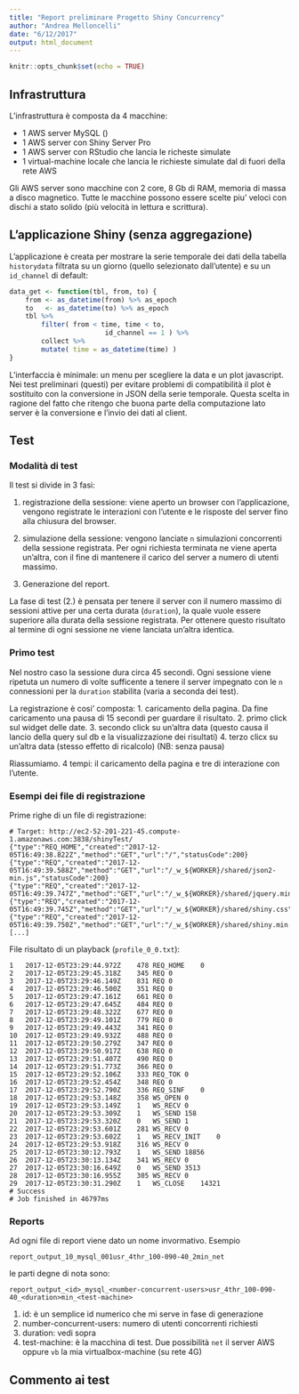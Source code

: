 ```yaml
---
title: "Report preliminare Progetto Shiny Concurrency"
author: "Andrea Melloncelli"
date: "6/12/2017"
output: html_document
---
```


```r
knitr::opts_chunk$set(echo = TRUE)
```

## Infrastruttura

L'infrastruttura è composta da 4 macchine:

* 1 AWS server MySQL ()
* 1 AWS server con Shiny Server Pro
* 1 AWS server con RStudio che lancia le richeste simulate
* 1 virtual-machine locale che lancia le richieste simulate dal di fuori della rete AWS

Gli AWS server sono macchine con 2 core, 8 Gb di RAM, memoria di massa a disco magnetico. Tutte le macchine possono essere scelte piu' veloci con dischi a stato solido (più velocità in lettura e scrittura).

## L'applicazione Shiny (senza aggregazione)

L'applicazione è creata per mostrare la serie temporale dei dati della tabella `historydata` filtrata su un giorno (quello selezionato dall'utente) e su un `id_channel` di default:

```r
data_get <- function(tbl, from, to) {
	from <- as_datetime(from) %>% as_epoch
	to   <- as_datetime(to) %>% as_epoch
	tbl %>%
		filter( from < time, time < to,
						id_channel == 1 ) %>% 
		collect %>% 
		mutate( time = as_datetime(time) )
}
```

L'interfaccia è minimale: un menu per scegliere la data e un plot javascript. Nei test preliminari (questi) per evitare problemi di compatibilità il plot è sostituito con la conversione in JSON della serie temporale. Questa scelta in ragione del fatto che ritengo che buona parte della computazione lato server è la conversione e l'invio dei dati al client.

## Test

### Modalità di test

Il test si divide in 3 fasi:

1. registrazione della sessione: viene aperto un browser con l'applicazione, vengono registrate le interazioni con l'utente e le risposte del server fino alla chiusura del browser.

2. simulazione della sessione: vengono lanciate `n` simulazioni concorrenti della sessione registrata. Per ogni richiesta terminata ne viene aperta un'altra, con il fine di mantenere il carico del server a numero di utenti massimo. 

3. Generazione del report.

La fase di test (2.) è pensata per tenere il server con il numero massimo di sessioni attive per una certa durata (`duration`), la quale vuole essere superiore alla durata della sessione registrata. Per ottenere questo risultato al termine di ogni sessione ne viene lanciata un'altra identica.

### Primo test

Nel nostro caso la sessione dura circa 45 secondi. Ogni sessione viene ripetuta un numero di volte sufficente a tenere il server impegnato con le `n` connessioni per la `duration` stabilita (varia a seconda dei test).

La registrazione è cosi' composta:
1. caricamento della pagina. Da fine caricamento una pausa di 15 secondi per guardare il risultato.
2. primo click sul widget delle date.
3. secondo click su un'altra data (questo causa il lancio della query sul db e la visualizzazione dei risultati)
4. terzo clicx su un'altra data (stesso effetto di ricalcolo) (NB: senza pausa)

Riassumiamo. 4 tempi: il caricamento della pagina e tre di interazione con l'utente.

### Esempi dei file di registrazione

Prime righe di un file di registrazione:

```
# Target: http://ec2-52-201-221-45.compute-1.amazonaws.com:3838/shinyTest/
{"type":"REQ_HOME","created":"2017-12-05T16:49:38.822Z","method":"GET","url":"/","statusCode":200}
{"type":"REQ","created":"2017-12-05T16:49:39.588Z","method":"GET","url":"/_w_${WORKER}/shared/json2-min.js","statusCode":200}
{"type":"REQ","created":"2017-12-05T16:49:39.747Z","method":"GET","url":"/_w_${WORKER}/shared/jquery.min.js","statusCode":200}
{"type":"REQ","created":"2017-12-05T16:49:39.745Z","method":"GET","url":"/_w_${WORKER}/shared/shiny.css","statusCode":200}
{"type":"REQ","created":"2017-12-05T16:49:39.750Z","method":"GET","url":"/_w_${WORKER}/shared/shiny.min.js","statusCode":200}
[...]
```

File risultato di un playback (`profile_0_0.txt`):

```
1	2017-12-05T23:29:44.972Z	478	REQ_HOME	0
2	2017-12-05T23:29:45.318Z	345	REQ	0
3	2017-12-05T23:29:46.149Z	831	REQ	0
4	2017-12-05T23:29:46.500Z	351	REQ	0
5	2017-12-05T23:29:47.161Z	661	REQ	0
6	2017-12-05T23:29:47.645Z	484	REQ	0
7	2017-12-05T23:29:48.322Z	677	REQ	0
8	2017-12-05T23:29:49.101Z	779	REQ	0
9	2017-12-05T23:29:49.443Z	341	REQ	0
10	2017-12-05T23:29:49.932Z	488	REQ	0
11	2017-12-05T23:29:50.279Z	347	REQ	0
12	2017-12-05T23:29:50.917Z	638	REQ	0
13	2017-12-05T23:29:51.407Z	490	REQ	0
14	2017-12-05T23:29:51.773Z	366	REQ	0
15	2017-12-05T23:29:52.106Z	333	REQ_TOK	0
16	2017-12-05T23:29:52.454Z	348	REQ	0
17	2017-12-05T23:29:52.790Z	336	REQ_SINF	0
18	2017-12-05T23:29:53.148Z	358	WS_OPEN	0
19	2017-12-05T23:29:53.149Z	1	WS_RECV	0
20	2017-12-05T23:29:53.309Z	1	WS_SEND	158
21	2017-12-05T23:29:53.320Z	0	WS_SEND	1
22	2017-12-05T23:29:53.601Z	281	WS_RECV	0
23	2017-12-05T23:29:53.602Z	1	WS_RECV_INIT	0
24	2017-12-05T23:29:53.918Z	316	WS_RECV	0
25	2017-12-05T23:30:12.793Z	1	WS_SEND	18856
26	2017-12-05T23:30:13.134Z	341	WS_RECV	0
27	2017-12-05T23:30:16.649Z	0	WS_SEND	3513
28	2017-12-05T23:30:16.955Z	305	WS_RECV	0
29	2017-12-05T23:30:31.290Z	1	WS_CLOSE	14321
# Success
# Job finished in 46797ms
```

### Reports

Ad ogni file di report viene dato un nome invormativo. Esempio

`report_output_10_mysql_001usr_4thr_100-090-40_2min_net`

le parti degne di nota sono:

`report_output_<id>_mysql_<number-concurrent-users>usr_4thr_100-090-40_<duration>min_<test-machine>`

1. id: è un semplice id numerico che mi serve in fase di generazione
2. number-concurrent-users: numero di utenti concorrenti richiesti
3. duration: vedi sopra
4. test-machine: è la macchina di test. Due possibilità `net` il server AWS oppure `vb` la mia virtualbox-machine (su rete 4G)

## Commento ai test


